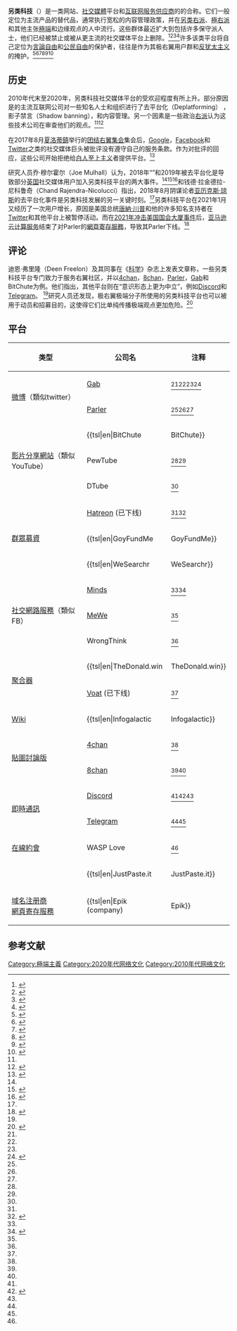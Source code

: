 '''另类科技'''（{{lang-en|Alt-tech}}）是一类网站、[[社交媒體|社交媒體]]平台和[[互联网服务供应商|互联网服务供应商]]的的合称。它们一般定位为主流产品的替代品，通常执行宽松的内容管理政策，并在[[另类右派|另类右派]]、[[極右派|極右派]]和其他主张[[極端主義|極端]]和边缘观点的人中流行。这些群体最近扩大到包括许多保守派人士，他们已经被禁止或被从更主流的社交媒体平台上删除。<ref name="Roose-NYT">{{Cite news|author=Roose|first=Kevin|authorlink=Kevin Roose|date=2017-12-11|title=The Alt-Right Created a Parallel Internet. It's an Unholy Mess|language=en-US|work=[[The_New_York_Times|The New York Times]]|url=https://www.nytimes.com/2017/12/11/technology/alt-right-internet.html|accessdate=2020-09-04|issn=0362-4331|archive-date=2020-09-03|archive-url=https://web.archive.org/web/20200903141032/https://www.nytimes.com/2017/12/11/technology/alt-right-internet.html|dead-url=no}}</ref><ref name="Cogley-Telegraph">{{Cite news|author=Cogley|first=Michael|date=2020-07-06|title='Alt-tech' attracts growing number of extremists in Britain|language=en-GB|work=[[The_Daily_Telegraph|The Daily Telegraph]]|url=https://www.telegraph.co.uk/technology/2020/07/06/alt-tech-attracts-growing-number-extremists-britain/|accessdate=2020-09-04|issn=0307-1235|archive-date=2020-09-15|archive-url=https://web.archive.org/web/20200915174028/https://www.telegraph.co.uk/technology/2020/07/06/alt-tech-attracts-growing-number-extremists-britain/|dead-url=no}}</ref><ref name="Ellis-Wired">{{Cite news|author=Ellis|first=Emma Grey|date=2017-09-27|title=Red Pilled: My Bizarre Week Using the Alt-Right's Vision of the Internet|language=en-us|work=[[Wired_(magazine)|Wired]]|url=https://www.wired.com/story/alt-tech-social-media/|accessdate=2020-09-04|issn=1059-1028|archive-date=2018-01-17|archive-url=https://web.archive.org/web/20180117011919/https://www.wired.com/story/alt-tech-social-media/|dead-url=no}}</ref><ref name="Malter-CNNMoney">{{Cite web|title=Alt-Tech platforms: A haven for fringe views online|url=https://money.cnn.com/2017/11/10/technology/culture/divided-we-code-alt-tech/index.html|accessdate=2020-09-04|author=Malter|date=2017-11-10|first=Jordan|work=[[CNN_Money|CNN Money]]|archive-date=2020-06-30|archive-url=https://web.archive.org/web/20200630123035/https://money.cnn.com/2017/11/10/technology/culture/divided-we-code-alt-tech/index.html|dead-url=no}}</ref>许多该类平台将自己定位为[[言論自由|言論自由]]和[[公民自由|公民自由]]的保护者，往往是作为其极右翼用户群和[[反犹太主义|反犹太主义]]的掩护。<ref name=":1">{{Cite web|title=Can Alt-Tech Help the Far Right Build an Alternate Internet?|url=https://www.fairobserver.com/business/technology/alt-tech-far-right-online-extremism-hate-speech-technology-news-19919/|accessdate=2020-09-04|author=Squire|date=2019-07-23|first=Megan|authorlink=Megan Squire|work=Fair Observer|language=en-US|archive-date=2020-09-18|archive-url=https://web.archive.org/web/20200918141929/https://www.fairobserver.com/business/technology/alt-tech-far-right-online-extremism-hate-speech-technology-news-19919/|dead-url=no}}</ref><ref name="Silverman-HoustonChronicle">{{Cite web|title=5 things to know about Parler, the right-wing-friendly social network|url=https://www.houstonchronicle.com/techburger/article/5-things-to-know-about-Parler-the-15720637.php|accessdate=2020-11-12|author=Silverman|date=2020-11-12|first=Dwight|work=[[The_Houston_Chronicle|The Houston Chronicle]]|language=en-US|archiveurl=https://web.archive.org/web/20201114212319/https://www.houstonchronicle.com/techburger/article/5-things-to-know-about-Parler-the-15720637.php|archivedate=2020-11-14|dead-url=no}}</ref><ref name="ADL-2020-11">{{Cite web|title=Parler: Where the Mainstream Mingles with the Extreme|url=https://www.adl.org/blog/parler-where-the-mainstream-mingles-with-the-extreme|accessdate=2020-11-14|date=2020-11-12|work=[[Anti-Defamation_League|Anti-Defamation League]]|language=en|archiveurl=https://web.archive.org/web/20201114212320/https://www.adl.org/blog/parler-where-the-mainstream-mingles-with-the-extreme|archivedate=2020-11-14|dead-url=no}}</ref><ref name="forward">{{Cite web|title=This Twitter Alternative Was Supposed To Be Nicer, But Bigots Love It Already|url=https://forward.com/news/national/427705/parler-news-white-supremacist-islamophobia-laura-loomer/|accessdate=2020-08-04|author=Saul|date=2019-07-18|first=Isaac|work=[[The_Forward|The Forward]]|archiveurl=https://web.archive.org/web/20200630205321/https://forward.com/news/national/427705/parler-news-white-supremacist-islamophobia-laura-loomer/|archivedate=2020-06-30|dead-url=no}}</ref><ref name="whatisgab">{{Cite journal|title=What is Gab? A Bastion of Free Speech or an Alt-Right Echo Chamber?|url=http://delivery.acm.org/10.1145/3200000/3191531/p1007-zannettou.pdf?ip=73.182.245.62&id=3191531&acc=OPEN&key=4D4702B0C3E38B35%2E4D4702B0C3E38B35%2E4D4702B0C3E38B35%2E6D218144511F3437&__acm__=1554005872_23f679bda6760e4a9c03adea8c25d5e6|last=Zannettou|first=Savvas|last2=Bradlyn|first2=Barry|date=2018-03-13|journal=Companion Proceedings of the Web Conference 2018|doi=10.1145/3184558.3191531|series=WWW '18|location=Lyon, France|pages=1007–1014|format=PDF|arxiv=1802.05287|isbn=9781450356404|last3=De Cristofaro|first3=Emiliano|last4=Kwak|first4=Haewoon|last5=Sirivianos|first5=Michael|last6=Stringhini|first6=Gianluca|last7=Blackburn|first7=Jeremy|display-authors=1}}</ref><ref name="politico_2018-10-29">{{Cite news|author=Katz|first=Rita|authorlink=Rita Katz|date=2018-10-29|title=Inside the Online Cesspool of Anti-Semitism That Housed Robert Bowers|work=[[Politico_Magazine|Politico Magazine]]|url=https://www.politico.com/magazine/story/2018/10/29/inside-the-online-cesspool-of-anti-semitism-that-housed-robert-bowers-221949|accessdate=2018-12-24|archiveurl=https://archive.today/20200502061941/https://www.politico.com/magazine/story/2018/10/29/inside-the-online-cesspool-of-anti-semitism-that-housed-robert-bowers-221949|archivedate=2020-05-02|dead-url=no}}</ref>

== 历史 ==
2010年代末至2020年，另类科技社交媒体平台的受欢迎程度有所上升。部分原因是的主流互联网公司对一些知名人士和组织进行了去平台化（Deplatforming） ，影子禁言（Shadow banning），和内容管理。另一个因素是一些政治[[右派|右派]]认为这些技术公司在审查他们的观点。<ref name="Malter-CNNMoney" /><ref name="Freelon-Science">{{Cite journal|title=False equivalencies: Online activism from left to right|url=https://science.sciencemag.org/content/369/6508/1197|last=Freelon|first=Deen|last2=Marwick|first2=Alice|authorlink2=Alice Marwick|date=2020-09-04|journal=[[Science_(journal)|Science]]|issue=6508|doi=10.1126/science.abb2428|volume=369|pages=1197–1201|language=en|issn=0036-8075|pmid=32883863|last3=Kreiss|first3=Daniel|access-date=2021-01-13|archive-date=2020-09-04|archive-url=https://web.archive.org/web/20200904084524/https://science.sciencemag.org/content/369/6508/1197|dead-url=no}}</ref>

在2017年8月[[夏洛蒂鎮|夏洛蒂鎮]]举行的[[2017年团结右翼集会|团结右翼集会]]集会后，[[Google|Google]]，[[Facebook|Facebook]]和[[Twitter|Twitter]]之类的社交媒体巨头被批评没有遵守自己的服务条款。作为对批评的回应，这些公司开始拒绝给[[白人至上主义|白人至上主义]]者提供平台。<ref>{{Cite book|url=https://www.worldcat.org/oclc/1082971164|title=Post-digital cultures of the far right : online actions and offline consequences in Europe and the US|last=Fielitz|first=Maik|last2=Thurston|first2=Nick|date=2018-12-31|isbn=978-3-8394-4670-6|location=Bielefeld [Germany]|oclc=1082971164|access-date=2021-01-13|archive-date=2020-11-26|archive-url=https://web.archive.org/web/20201126082640/https://www.worldcat.org/title/post-digital-cultures-of-the-far-right-online-actions-and-offline-consequences-in-europe-and-the-us/oclc/1082971164|dead-url=no}}</ref>

{{Link-en|希望而不是仇恨|Hope Not Hate}}研究人员乔·穆尔霍尔（Joe Mulhall）认为，2018年“{{Link-en|英国优先|Britain First}}”和2019年{{Link-en|汤米·罗宾逊|Tommy Robinson (activist)}}被去平台化是导致部分[[英国|英国]]社交媒体用户加入另类科技平台的两大事件。<ref name="Cogley-Telegraph" /><ref>{{Cite news|author=Field|first=Matthew|date=2018-03-14|title=Facebook bans pages of Britain First and leaders Paul Golding and Jayda Fransen|language=en-GB|work=[[The_Daily_Telegraph|The Daily Telegraph]]|url=https://www.telegraph.co.uk/technology/2018/03/14/facebook-bans-pages-britain-first-leaders-paul-golding-jayda/|accessdate=2020-09-04|issn=0307-1235|archive-date=2020-11-09|archive-url=https://web.archive.org/web/20201109025649/https://www.telegraph.co.uk/technology/2018/03/14/facebook-bans-pages-britain-first-leaders-paul-golding-jayda/|dead-url=no}}</ref><ref name=":0">{{Cite web|title=Facebook has banned far-right activist Tommy Robinson for spreading Islamophobia|url=https://www.businessinsider.com/facebook-bans-tommy-robinson-over-islamophobia-2019-2|accessdate=2020-09-04|author=Hamilton|date=2019-02-26|first=Isobel Asher|work=[[Business_Insider|Business Insider]]|archive-date=2020-08-09|archive-url=https://web.archive.org/web/20200809111334/https://www.businessinsider.com/facebook-bans-tommy-robinson-over-islamophobia-2019-2|dead-url=no}}</ref>{{Internal link helper/en|伊桑·祖克曼|Ethan Zuckerman}}和钱德·拉金德拉-尼科鲁奇（Chand Rajendra-Nicolucci）指出，2018年8月阴谋论者[[亚历克斯·琼斯|亚历克斯·琼斯]]的去平台化事件是另类科技发展的另一关键时刻。<ref name="Zuckerman" />另类科技平台在2021年1月又经历了一次用户增长，原因是美国总统[[唐納·川普|唐納·川普]]和他的许多知名支持者在[[Twitter|Twitter]]和其他平台上被暂停活动。而在[[2021年冲击美国国会大厦事件|2021年冲击美国国会大厦事件]]后，[[亚马逊云计算服务|亚马逊云计算服务]]结束了对Parler的[[網頁寄存服務|網頁寄存服務]]，导致其Parler下线。<ref>{{Cite news|last=Wilson|first=Jason|date=2021-01-13|title=Rightwingers flock to 'alt tech' networks as mainstream sites ban Trump|language=en-GB|work=[[The_Guardian|The Guardian]]|url=https://www.theguardian.com/us-news/2021/jan/13/social-media-trump-ban-alt-tech-far-right|dead-url=no|access-date=2021-01-16|issn=0261-3077|archive-date=2021-01-15|archive-url=https://web.archive.org/web/20210115030202/https://www.theguardian.com/us-news/2021/jan/13/social-media-trump-ban-alt-tech-far-right}}</ref>

== 评论 ==
迪恩·弗里隆（Deen Freelon）及其同事在《[[科学|科学]]》杂志上发表文章称，一些另类科技平台专门致力于服务右翼社区，并以[[4chan|4chan]]，[[8chan|8chan]]，[[Parler|Parler]]，[[Gab|Gab]]和BitChute为例。他们指出，其他平台则在“意识形态上更为中立”，例如[[Discord|Discord]]和[[Telegram|Telegram]]。 <ref name="Freelon-Science" />研究人员还发现，极右翼极端分子所使用的另类科技平台也可以被用于动员和招募目的，这使得它们比单纯传播极端观点更加危险。<ref>{{Cite book|last=Donovan|isbn=978-3-8394-4670-6|editor2-last=Thurston|accessdate=2021-01-11|doi=10.14361/9783839446706-004|pages=49–66|location=[[Bielefeld|Bielefeld]], [[Germany|Germany]]|editor-first=Maik|editor-last=Fielitz|year=2018|first=Joan|publisher=Transcript Verlag|date=2018-12-31|first3=Brian|last3=Friedberg|first2=Becca|last2=Lewis|title=Parallel Ports: Sociotechnical Change from the Alt-Right to Alt-Tech|url=https://transcript.degruyter.com/view/book/9783839446706/10.14361/9783839446706-004.xml|editor2-first=Nick|archive-date=2021-01-13|archive-url=https://web.archive.org/web/20210113075753/https://www.degruyter.com/transcript/view/book/9783839446706/10.14361/9783839446706-004.xml|dead-url=yes}}</ref>

== 平台 ==
{| class="wikitable sortable"
!类型
!公司名
!注释
|-
| rowspan=2 | [[微博|微博]]（類似twitter）
| [[Gab|Gab]]
| <ref name="Freelon-Science" /><ref name="Roose-NYT" /><ref name="Malter-CNNMoney" /><ref name="Smith-Independent">{{Cite web| last=Smith| first=Adam| date=2020-06-24| title=What is the right-wing Parler app that MPs and celebrities are joining?| url=https://www.independent.co.uk/life-style/gadgets-and-tech/news/parler-app-mps-right-wing-twitter-katie-hopkins-a9579241.html| dead-url=no| archive-url=https://web.archive.org/web/20200630124918/https://www.independent.co.uk/life-style/gadgets-and-tech/news/parler-app-mps-right-wing-twitter-katie-hopkins-a9579241.html| archive-date=2020-06-30| access-date=2020-09-04| website=[[獨立報|獨立報]]| language=en}}</ref>
|-
| [[Parler|Parler]]
| <ref name="Freelon-Science" /><ref name="Cogley-Telegraph" /><ref name="Smith-Independent" />
|-
| rowspan=3 | [[影片分享網站|影片分享網站]]（類似YouTube）
| {{tsl|en|BitChute||BitChute}}
| <ref name="Freelon-Science" /><ref name="Smith-Independent" /><ref name=":2">{{Cite news| title=How a debunked COVID-19 video kept spreading after Facebook and YouTube took it down {{!}} CBC News| language=en-US| work=CBC| url=https://www.cbc.ca/news/technology/alt-tech-platforms-resurface-plandemic-1.5577013| access-date=2021-01-15| archive-date=2020-08-20| archive-url=https://web.archive.org/web/20200820011026/https://www.cbc.ca/news/technology/alt-tech-platforms-resurface-plandemic-1.5577013| dead-url=no}}</ref>
|-
| PewTube
| <ref name="Roose-NYT" /><ref name="Malter-CNNMoney" />
|-
| DTube
| <ref name=":2" />
|-
| rowspan=3 |  [[群眾募資|群眾募資]]
| [[科迪·威尔逊|Hatreon]] (已下线)
| <ref name="Malter-CNNMoney" /><ref name="Zuckerman">{{Cite web|last=Zuckerman|first=Ethan|author-link=Ethan Zuckerman|last2=Rajendra-Nicolucci|first2=Chand|date=2021-01-11|title=Deplatforming Our Way to the Alt-Tech Ecosystem|url=https://knightcolumbia.org/content/deplatforming-our-way-to-the-alt-tech-ecosystem|dead-url=no|archive-url=https://web.archive.org/web/20210113011408/https://knightcolumbia.org/content/deplatforming-our-way-to-the-alt-tech-ecosystem|archive-date=2021-01-13|access-date=2021-01-16|website=Knight First Amendment Institute|publisher=[[Columbia_University|Columbia University]]|language=en}}</ref>
|-
| {{tsl|en|GoyFundMe||GoyFundMe}}
| <ref name="Roose-NYT" />
|-
| {{tsl|en|WeSearchr||WeSearchr}}
| <ref name="Ellis-Wired" />
|-
| rowspan=3 | [[社交網路服務|社交網路服務]]（類似FB）
| [[Minds|Minds]]
| <ref name="Smith-Independent" /><ref name="smh">{{cite web| last=Ebner| first=Julia| date=2020-02-10| title=Swiping right into the alt-right online dating world| url=https://www.smh.com.au/world/europe/swiping-right-into-the-alt-right-online-dating-world-20191223-p53mgs.html| access-date=2021-01-09| website=[[雪梨晨鋒報|雪梨晨鋒報]]| archive-date=2021-01-11| archive-url=https://web.archive.org/web/20210111171657/https://www.smh.com.au/world/europe/swiping-right-into-the-alt-right-online-dating-world-20191223-p53mgs.html| dead-url=no}}</ref>
|-
| [[MeWe|MeWe]]
| <ref name="Smith-Independent" />
|-
| WrongThink
| <ref name="Roose-NYT" />
|-
| rowspan=2 | [[聚合器|聚合器]]
| {{tsl|en|TheDonald.win||TheDonald.win}}
| <ref>{{Cite web| date=2021-01-13| title=Where do Trump and his fans go after being banned from most of the internet?| url=https://www.independent.co.uk/life-style/gadgets-and-tech/trump-twitter-ban-parler-gab-b1785515.html| access-date=2021-01-16| website=The Independent| language=en| archive-date=2021-02-23| archive-url=https://web.archive.org/web/20210223143445/https://www.independent.co.uk/life-style/gadgets-and-tech/trump-twitter-ban-parler-gab-b1785515.html| dead-url=no}}</ref>
|-
| [[Voat|Voat]] (已下线)
| <ref name="Ellis-Wired" />
|-
| [[Wiki|Wiki]]
| {{tsl|en|Infogalactic||Infogalactic}}
| <ref name="Roose-NYT" /><ref name="Ellis-Wired" />
|-
| rowspan=2 |  [[貼圖討論版|貼圖討論版]]
| [[4chan|4chan]]
| <ref name="Freelon-Science" />
|-
| [[8chan|8chan]]
| <ref name="Freelon-Science" /><ref name="smh" />
|-
| rowspan=2 | [[即時通訊|即時通訊]]
| [[Discord|Discord]]
| <ref name="Freelon-Science" /><ref>{{cite web| last1=Hu| first1=Evanna| last2=Brooks| first2=Hugh| date=2018-08-24| title=When Radical Online Political Speech Transitions to Physical Violence| url=https://psmag.com/social-justice/when-radical-speech-gets-physical| access-date=2021-01-09| website=Pacific Standard| archive-date=2021-01-11| archive-url=https://web.archive.org/web/20210111194443/https://psmag.com/social-justice/when-radical-speech-gets-physical| dead-url=no}}</ref><ref name="smh" />
|-
| [[Telegram|Telegram]]
| <ref name="Freelon-Science" /><ref name="smh" />
|-
| [[在線約會|在線約會]]
| WASP Love
| <ref name="Roose-NYT" />
|-
| {{tsl|en|Pastebin|粘贴版}}
| {{tsl|en|JustPaste.it||JustPaste.it}}
| <ref>{{Cite web| last=Ebner| first=Julia| date=2020-02-10| title=Swiping right into the alt-right online dating world| url=https://www.smh.com.au/world/europe/swiping-right-into-the-alt-right-online-dating-world-20191223-p53mgs.html| access-date=2021-01-15| website=The Sydney Morning Herald| language=en| archive-date=2021-01-11| archive-url=https://web.archive.org/web/20210111171657/https://www.smh.com.au/world/europe/swiping-right-into-the-alt-right-online-dating-world-20191223-p53mgs.html| dead-url=no}}</ref>
|-
| [[域名注册商|域名注册商]]<br />[[網頁寄存服務|網頁寄存服務]]
| {{tsl|en|Epik (company)|| Epik}}
| <ref name=":1" /><ref>{{Cite web| url=https://www.vice.com/en_us/article/gy4yg9/the-far-right-has-found-a-web-host-savior| title=The Far Right Has Found a Web Host Savior| last=Makuch| first=Ben| date=2019-05-08| website=[[Vice_(雜誌)|Vice (雜誌)]]| language=en-US| access-date=2019-05-10| archive-date=2019-08-22| archive-url=https://web.archive.org/web/20190822004352/https://www.vice.com/en_us/article/gy4yg9/the-far-right-has-found-a-web-host-savior| dead-url=no}}</ref>
|}

== 参考文献 ==
{{Reflist|2}}

{{alt-right}}
[[Category:極端主義|Category:極端主義]]
[[Category:2020年代网络文化|Category:2020年代网络文化]]
[[Category:2010年代网络文化|Category:2010年代网络文化]]
